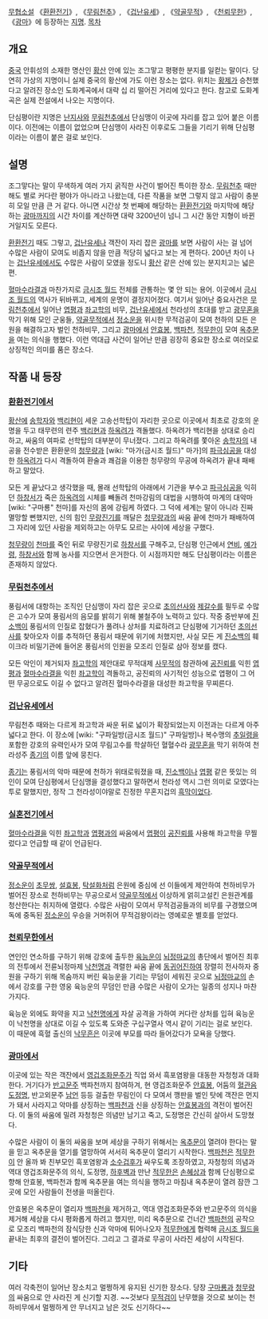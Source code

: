 {{{+1 丹心坪}}}

[[무협소설]] 《[[환환전기]]》, 《[[무림천추]]》, 《[[겁난유세]]》, 《[[약골무적]]》, 《[[천뢰무한]]》, 《[[광마]]》에 등장하는 [[지명]].
[[목차]]
== 개요 ==
[[중국]] 안휘성의 소재한 명산인 [[황산]] 안에 있는 조그맣고 평평한 분지를 일컫는 말이다. 당연히 가상의 지명이니 실제 중국의 황산에 가도 이런 장소는 없다. 위치는 [[황제]]가 승천했다고 알려진 장소인 도화계곡에서 대략 십 리 떨어진 거리에 있다고 한다. 참고로 도화계곡은 실제 전설에서 나오는 지명이다.

단심평이란 지명은 [[난지사]]와 [[무림천추]]에서 단심맹이 이곳에 자리를 잡고 있어 붙은 이름이다. 이전에는 이름이 없었으며 단심맹이 사라진 이후로도 그들을 기리기 위해 단심평이라는 이름이 붙은 걸로 보인다. 

== 설명 ==
조그맣다는 말이 무색하게 여러 가지 굵직한 사건이 벌어진 특이한 장소. [[무림천추]] 때만 해도 별로 커다란 평야가 아니라고 나왔는데, 다른 작품을 보면 그렇지 않고 사람이 충분히 모일 만큼 큰 거 같다. 아니면 시간상 첫 번째에 해당하는 [[환환전기]]와 마지막에 해당하는 [[광마]]까지의 시간 차이를 계산하면 대략 3200년이 넘니 그 시간 동안 지형이 바뀐 거일지도 모른다.

[[환환전기]] 때도 그렇고, [[겁난유세]]나 객잔이 자리 잡은 [[광마]]를 보면 사람이 사는 걸 넘어 수많은 사람이 모여도 비좁지 않을 만큼 적당히 넓다고 보는 게 편하다. 200년 차이 나는 [[겁난유세]]에서도 수많은 사람이 모였을 정도니 [[황산]] 같은 산에 있는 분지치고는 넓은 편.

[[혈마수라결]]과 마찬가지로 [[금시조 월드]] 전체를 관통하는 몇 안 되는 용어. 이곳에서 [[금시조 월드]]의 역사가 뒤바뀌고, 세계의 운명이 결정지어졌다. 여기서 일어난 중요사건은 [[무림천추]]에서 일어난 [[엽평]]과 [[좌고학]]의 비무, [[겁난유세]]에서 천라성의 초대를 받고 [[광무혼]]을 막기 위해 모인 군웅들, [[약골무적]]에서 [[정소운]]을 위시한 무적검공이 모여 천하의 모든 은원을 해결하고자 벌인 천하비무, 그리고 [[광마]]에서 [[안효봉]], [[백파천]], [[적무한]]이 모여 [[옥추문]]을 여는 의식을 행했다. 이런 역대급 사건이 일어난 만큼 굉장히 중요한 장소로 여러모로 상징적인 의미를 품은 장소다.

== 작품 내 등장 ==
=== [[환환전기]]에서 ===
[[황산]]에 [[송학자]]와 [[백리현]]이 세운 고송선학탑이 자리한 곳으로 이곳에서 최초로 강호의 운명을 두고 태무련의 련주 [[백리현]]과 [[하옥려]]가 격돌했다. 하옥려가 백리현을 상대로 승리하고, 싸움의 여파로 선학탑의 대부분이 무너졌다. 그리고 하옥려를 쫓아온 [[송학자]]의 내공을 전수받은 환환문의 [[청무량]]과 [wiki: "마가(금시조 월드)" 마가]의 [[파극심공]]을 대성한 [[하옥려]]가 다시 격돌하여 환술과 쾌검을 이용한 청무량의 무공에 하옥려가 끝내 패배하고 말았다. 

모든 게 끝났다고 생각했을 때, 몰래 선학탑의 아래에서 기관을 부수고 [[파극심공]]을 익히던 [[하창서]]가 죽은 [[하옥려]]의 시체를 빼돌려 천마강림의 대법을 시행하여 마계의 대악마 [wiki: "구마룡" 천마]를 자신의 몸에 강림케 하였다. 그 덕에 세계는 말이 아니라 진짜 멸망할 뻔했지만, 신의 힘인 [[무량진기]]를 깨달은 [[청무량]]과의 싸움 끝에 천마가 패배하여 그 자리에 있던 사람을 제외하고는 아무도 모르는 사이에 세상을 구했다.

[[청무량]]이 [[천마]]를 죽인 뒤로 무량진기로 [[하창서]]를 구해주고, 단심평 인근에서 [[연비]], [[예가령]], [[하창서]]와 함께 농사를 지으면서 은거한다. 이 시점까지만 해도 단심평이라는 이름은 존재하지 않았다.

=== [[무림천추]]에서 ===
풍림서에 대항하는 조직인 단심맹이 자리 잡은 곳으로 [[초의선사]]와 [[제갈수]]를 필두로 수많은 고수가 모여 풍림서의 음모를 밝히기 위해 불철주야 노력하고 있다. 작중 중반부에 [[진소백]]이 풍림서의 인질로 잡혔다가 풀려나 상처를 치료하려고 단심평에 기거하던 [[초의선사]]를 찾아오자 이를 추적하던 풍림서 때문에 위기에 처했지만, 사실 모든 게 [[진소백]]의 훼이크라 비밀기관에 들어온 풍림서의 인원을 모조리 인질로 삼아 정보를 캤다.

모든 악인이 제거되자 [[좌고학]]의 제안대로 무적대제 [[사무적]]의 참관하에 [[공진뢰]]를 익힌 [[엽평]]과 [[혈마수라결]]을 익힌 [[좌고학]]이 격돌하고, 공진뢰의 사기적인 성능으로 엽평이 그 어떤 무공으로도 이길 수 없다고 알려진 혈마수라결을 대성한 좌고학을 무찌른다.

=== [[겁난유세]]에서 ===
무림천추 때와는 다르게 좌고학과 싸운 뒤로 넓이가 확장되었는지 이전과는 다르게 아주 넓다고 한다. 이 장소에 [wiki: "구파일방(금시조 월드)" 구파일방]나 복수맹의 [[추일령]]을 포함한 강호의 유력인사가 모여 무림고수를 학살하던 혈혈수라 [[광무혼]]을 막기 위하여 천라성주 [[종기]]의 이름 앞에 뭉친다.

[[종기]]는 풍림서의 악마 때문에 천하가 위태로워졌을 때, [[진소백]]이나 [[엽평]] 같은 뜻있는 의인이 모여 단심평에서 단심맹을 결성했다고 말하면서 천라성 역시 그런 의미로 모였다는 투로 말했지만, 정작 그 천라성이야말로 진정한 무혼지겁의 [[흑막]]이었다.

=== [[실혼전기]]에서 ===
[[혈마수라결]]을 익힌 [[좌고학]]과 [[엽평]]과의 싸움에서 [[엽평]]이 [[공진뢰]]를 사용해 좌고학을 무찔렀다고 언급할 때 같이 언급된다.

=== [[약골무적]]에서 ===
[[정소운]]이 [[초무쌍]], [[설효봉]], [[탁설화]]처럼 은원에 중심에 선 이들에게 제안하여 천하비무가 벌어진 장소로 천하비무는 무공으로서 [[약골무적]]에서 이상하게 얽히고설킨 은원관계를 청산한다는 취지하에 열렸다. 수많은 사람이 모여서 무적검공들과의 비무를 구경했으며 독에 중독된 [[정소운]]이 우승을 거머쥐어 무적검왕이라는 영예로운 별호를 얻었다.

=== [[천뢰무한]]에서 ===
연인인 연소하를 구하기 위해 강호에 출두한 [[육능운]]이 [[뇌정마교]]의 총단에서 벌어진 최후의 전투에서 전륜뇌정마제 [[낙천명]]과 격렬한 싸움 끝에 [[동귀어진]]하여 장렬히 전사하자 중원을 구하기 위해 목숨까지 버린 육능운을 기리는 무덤이 세워진 곳으로 [[뇌정마교]]의 손에서 강호를 구한 영웅 육능운의 무덤인 만큼 수많은 사람이 오가는 일종의 성지나 마찬가지다.

육능운 외에도 화약을 지고 [[낙천명]]에게 자살 공격을 가하여 커다란 상처를 입혀 육능운이 낙천명을 상대로 이길 수 있도록 도와준 구십구열사 역시 같이 기리는 걸로 보인다. 이 때문에 흑혈 출신의 [[낙무흔]]은 이곳에 부모를 따라 들어갔다가 모욕을 당했다.

=== [[광마]]에서 ===
이곳에 있는 작은 객잔에서 [[영겁조화문]]주가 직업 와서 흑포염왕을 대동한 자청청과 대화한다. 거기다가 [[반고문]]주 백파천까지 참여하겨, 현 영겁조화문주 [[안효봉]], 어둠의 [[혈관음]] [[도정명]], 반고외문주 [[남언]] 등등 걸출한 무림인이 다 모여서 깽판을 벌인 탓에 객잔은 먼지가 돼서 사라지고 악마를 상징하는 [[백파천]]과 신을 상징하는 [[안효봉]]과의 격전이 벌어진다. 이 둘의 싸움에 밀려 자청청은 의념만 남기고 죽고, 도정명은 간신히 살아서 도망쳤다.

수많은 사람이 이 둘의 싸움을 보며 세상을 구하기 위해서는 [[옥추문]]이 열려야 한다는 말을 믿고 옥추문을 열기를 열망하여 서서히 옥추문이 열리기 시작한다. [[백파천]]은 [[적무한]]이 안 올까 봐 친부모인 흑포염왕과 [[소수겁후]]가 싸우도록 조장하였고, 자청청의 의념과 역대 영겁조화문주의 의식, 도정명, [[하후벽]]과 만난 [[적무한]]은 [[손혜상]]과 함께 단심평으로 향해 안효봉, 백파천과 함께 옥추문을 여는 의식을 행하고 마침내 옥추문이 열려 잠깐 그곳에 모인 사람들이 전생을 떠올린다. 

안효봉은 옥추문이 열리자 [[백파천]]을 제거하고, 역대 영겁조화문주와 반고문주의 의식을 제거해 세상을 다시 평화롭게 하려고 했지만, 미리 옥추문으로 건너간 [[백파천]]의 공작으로 모조리 백파천의 잠식당한 신과 악마에 튀어나오자 [[적무한]]에게 협력해 [[금시조 월드]]을 끝내는 최후의 결전이 벌어진다. 그리고 그 결과로 무공이 사라진 세상이 시작된다.

== 기타 ==
여러 각축전이 일어난 장소치고 멀쩡하게 유지된 신기한 장소다. 당장 [[구마룡]]과 [[청무량]]의 싸움으로 안 사라진 게 신기할 지경. ~~것보다 [[무적검]]이 난무했을 것으로 보이는 천하비무에서 멀쩡하게 안 무너지고 남은 것도 신기하다~~
